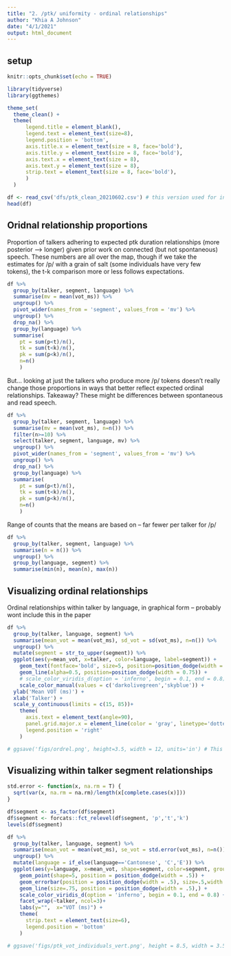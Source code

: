 ```yaml
---
title: "2. /ptk/ uniformity - ordinal relationships"
author: "Khia A Johnson"
date: "4/1/2021"
output: html_document
---
```


## setup
```r
knitr::opts_chunk$set(echo = TRUE)
```

```r
library(tidyverse)
library(ggthemes)

theme_set(
  theme_clean() + 
  theme(
      legend.title = element_blank(),
      legend.text = element_text(size=8),
      legend.position = 'bottom',
      axis.title.x = element_text(size = 8, face='bold'),
      axis.title.y = element_text(size = 8, face='bold'),
      axis.text.x = element_text(size = 8),
      axis.text.y = element_text(size = 8),
      strip.text = element_text(size = 8, face='bold'),
      )
  )
```

```r
df <- read_csv('dfs/ptk_clean_20210602.csv') # this version used for interspeech revisions
head(df)
```

## Oridnal relationship proportions
Proportion of talkers adhering to expected ptk duration relationships (more posterior --> longer) given prior work on connected (but not spontaneous) speech. These numbers are all over the map, though if we take the estimates for /p/ with a grain of salt (some individuals have very few tokens), the t-k comparison more or less follows expectations.
```r
df %>%
  group_by(talker, segment, language) %>%
  summarise(mv = mean(vot_ms)) %>%
  ungroup() %>%
  pivot_wider(names_from = 'segment', values_from = 'mv') %>%
  ungroup() %>%
  drop_na() %>%
  group_by(language) %>%
  summarise(
    pt = sum(p<t)/n(), 
    tk = sum(t<k)/n(), 
    pk = sum(p<k)/n(),
    n=n()
    )
```

But... looking at just the talkers who produce more /p/ tokens doesn't really change those proportions in ways that better reflect expected ordinal relationships. Takeaway? These might be differences between spontaneous and read speech. 
```r
df %>%
  group_by(talker, segment, language) %>%
  summarise(mv = mean(vot_ms), n=n()) %>%
  filter(n>=10) %>%
  select(talker, segment, language, mv) %>%
  ungroup() %>%
  pivot_wider(names_from = 'segment', values_from = 'mv') %>%
  ungroup() %>%
  drop_na() %>%
  group_by(language) %>%
  summarise(
    pt = sum(p<t)/n(), 
    tk = sum(t<k)/n(), 
    pk = sum(p<k)/n(),
    n=n()
    )
```

Range of counts that the means are based on -- far fewer per talker for /p/
```r
df %>%
  group_by(talker, segment, language) %>%
  summarise(n = n()) %>%
  ungroup() %>%
  group_by(language, segment) %>%
  summarise(min(n), mean(n), max(n))
```

## Visualizing ordinal relationships
Ordinal relationships within talker by language, in graphical form -- probably wont include this in the paper
```r
df %>%
  group_by(talker, language, segment) %>%
  summarise(mean_vot = mean(vot_ms), sd_vot = sd(vot_ms), n=n()) %>%
  ungroup() %>%
  mutate(segment = str_to_upper(segment)) %>%
  ggplot(aes(y=mean_vot, x=talker, color=language, label=segment)) +
    geom_text(fontface='bold', size=5, position=position_dodge(width = 0.75)) +
    geom_line(alpha=0.5, position=position_dodge(width = 0.75)) +
    # scale_color_viridis_d(option = 'inferno', begin = 0.1, end = 0.8) +
    scale_color_manual(values = c('darkolivegreen','skyblue')) +
  ylab('Mean VOT (ms)') +
  xlab('Talker') +
  scale_y_continuous(limits = c(15, 85))+
    theme(
      axis.text = element_text(angle=90),
      panel.grid.major.x = element_line(color = 'gray', linetype='dotted'),
      legend.position = 'right'
    )

# ggsave('figs/ordrel.png', height=3.5, width = 12, units='in') # This used in ISBPAC poster
```

## Visualizing within talker segment relationships
```r
std.error <- function(x, na.rm = T) {
  sqrt(var(x, na.rm = na.rm)/length(x[complete.cases(x)]))
}

df$segment <- as_factor(df$segment)
df$segment <- forcats::fct_relevel(df$segment, 'p','t','k')
levels(df$segment)
```

```r
df %>%
  group_by(talker, language, segment) %>%
  summarise(mean_vot = mean(vot_ms), se_vot = std.error(vot_ms), n=n()) %>%
  ungroup() %>%
  mutate(language = if_else(language=='Cantonese', 'C','E')) %>%
  ggplot(aes(y=language, x=mean_vot, shape=segment, color=segment, group=segment)) +
    geom_point(shape=5, position = position_dodge(width = .5)) +
    geom_errorbar(position = position_dodge(width = .5), size=.5,width = .25, aes(xmin = mean_vot-se_vot, xmax = mean_vot+se_vot)) +
    geom_line(size=.75, position = position_dodge(width = .5),) +
    scale_color_viridis_d(option = 'inferno', begin = 0.1, end = 0.8) +
    facet_wrap(~talker, ncol=3)+
    labs(y="",  x="VOT (ms)") +
    theme(
      strip.text = element_text(size=6),
      legend.position = 'bottom'
    )

# ggsave('figs/ptk_vot_individuals_vert.png', height = 8.5, width = 3.5, units='in') # Used in interspeech paper with manually moved legend - don't re-run; different sizes for paper and poster
```

